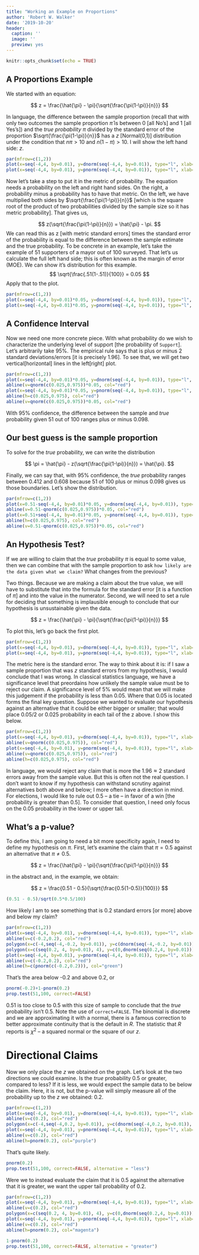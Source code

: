 ---
title: "Working an Example on Proportions"
author: 'Robert W. Walker'
date: '2019-10-20'
header:
  caption: ''
  image: ''
  preview: yes
---


```{r setup, include=FALSE}
knitr::opts_chunk$set(echo = TRUE)
```

## A Proportions Example

We started with an equation:

$$ z = \frac{\hat{\pi} - \pi}{\sqrt{\frac{\pi(1-\pi)}{n}}} $$

In language, the difference between the sample proportion (recall that with only two outcomes the sample proportion $\hat{\pi}$ is between 0 [all No's] and 1 [all Yes's]) and the *true probability* $\pi$ divided by the standard error of the proportion $\sqrt{\frac{\pi(1-\pi)}{n}}$ has a $z$ [Normal(0,1)] distribution under the condition that $n\pi > 10$ and $n(1-\pi) > 10$.  I will show the left hand side: $z$.

```{r}
par(mfrow=c(1,2))
plot(x=seq(-4,4, by=0.01), y=dnorm(seq(-4,4, by=0.01)), type="l", xlab="z", main="Standard Normal Density", ylab="f(z)")
plot(x=seq(-4,4, by=0.01), y=pnorm(seq(-4,4, by=0.01)), type="l", xlab="z", main="Cumulative Standard Normal", ylab="Pr(Z < z)")
```

Now let's take a step to put it in the metric of probability.  The equation needs a probability on the left and right hand sides.  On the right, a probability minus a probability has to have that metric.  On the left, we have multiplied both sides by  $\sqrt{\frac{\pi(1-\pi)}{n}}$  [which is the square root of the product of two probabilities divided by the sample size so it has metric probability].  That gives us,

$$  z(\sqrt{\frac{\pi(1-\pi)}{n}}) = \hat{\pi} - \pi. $$
We can read this as z [with metric standard errors] times the standard error of the probability is equal to the difference between the sample estimate and the true probability.  To be concrete in an example, let's take the example of 51 supporters of a mayor out of 100 surveyed.  That let's us calculate the full left hand side; this is often known as the margin of error (MOE).  We can show it's distribution for this example. $$ \sqrt{\frac{.51(1-.51)}{100}} = 0.05 $$  Apply that to the plot.


```{r MOE}
par(mfrow=c(1,2))
plot(x=seq(-4,4, by=0.01)*0.05, y=dnorm(seq(-4,4, by=0.01)), type="l", xlab="MOE", main="Margin of Error for 51 of 100", ylab="f(MOE)")
plot(x=seq(-4,4, by=0.01)*0.05, y=pnorm(seq(-4,4, by=0.01)), type="l", xlab="MOE", main="Cumulative MOE for 51 of 100", ylab="Pr(=< MOE)")
```

## A Confidence Interval


Now we need one more concrete piece.  With what probability do we wish to characterize the underlying level of support [the probability of `Support`].  Let's arbitrarily take 95%.  The empirical rule says that is plus or minus 2 standard deviations/errors [it is precisely 1.96].  To see that, we will get two vertical[horizontal] lines in the left[right] plot.


```{r MOE3}
par(mfrow=c(1,2))
plot(x=seq(-4,4, by=0.01)*0.05, y=dnorm(seq(-4,4, by=0.01)), type="l", xlab="MOE", main="95% Margin of Error for 51 of 100", ylab="f(MOE)")
abline(v=qnorm(c(0.025,0.975))*0.05, col="red")
plot(x=seq(-4,4, by=0.01)*0.05, y=pnorm(seq(-4,4, by=0.01)), type="l", xlab="MOE", main="95% MOE for 51 of 100", ylab="Pr(=< MOE)")
abline(h=c(0.025,0.975), col="red")
abline(v=qnorm(c(0.025,0.975))*0.05, col="red")
```

With 95% confidence, the difference between the sample and *true* probability given 51 out of 100 ranges plus or minus 0.098.  

## Our best guess is the sample proportion

To solve for the *true* probability, we can write the distribution

$$  \pi = \hat{\pi} - z(\sqrt{\frac{\pi(1-\pi)}{n}}) = \hat{\pi}. $$

Finally, we can say that, with 95% confidence, the *true* probability ranges between 0.412 and 0.608 because 51 of 100 plus or minus 0.098 gives us those boundaries.  Let's show the distribution.

```{r MOE2}
par(mfrow=c(1,2))
plot(x=0.51-seq(-4,4, by=0.01)*0.05, y=dnorm(seq(-4,4, by=0.01)), type="l", xlab=expression(paste(pi)), main="95% CI for 51 of 100", ylab="f(pi)")
abline(v=0.51-qnorm(c(0.025,0.975))*0.05, col="red")
plot(x=0.51+seq(-4,4, by=0.01)*0.05, y=pnorm(seq(-4,4, by=0.01)), type="l", xlab=expression(paste(pi)), main="95% CI for 51 of 100", ylab="Pr(=< pi)")
abline(h=c(0.025,0.975), col="red")
abline(v=0.51-qnorm(c(0.025,0.975))*0.05, col="red")
```

## An Hypothesis Test?

If we are willing to claim that the *true* probability $\pi$ is equal to some value, then we can combine that with the sample proportion to ask `how likely are the data given what we claim?`  What changes from the previous?

Two things.  Because we are making a claim about the true value, we will have to substitute that into the formula for the standard error [it is a function of $\pi$] and into the value in the numerator.  Second, we will need to set a rule for deciding that something is implausible enough to conclude that our hypothesis is unsustainable given the data.

$$ z = \frac{\hat{\pi} - \pi}{\sqrt{\frac{\pi(1-\pi)}{n}}} $$

To plot this, let's go back the first plot.


```{r}
par(mfrow=c(1,2))
plot(x=seq(-4,4, by=0.01), y=dnorm(seq(-4,4, by=0.01)), type="l", xlab="z", main="Standard Normal Density", ylab="f(z)")
plot(x=seq(-4,4, by=0.01), y=pnorm(seq(-4,4, by=0.01)), type="l", xlab="z", main="Cumulative Standard Normal", ylab="Pr(Z < z)")
```

The metric here is the standard error.  The way to think about it is: if I saw a sample proportion that was $z$ standard errors from my hypothesis, I would conclude that I was wrong.  In classical statistics language, we have a significance level that preordains how unlikely the sample value must be to reject our claim.  A significance level of 5% would mean that we will make this judgement if the probability is less than 0.05.  Where that 0.05 is located forms the final key question.  Suppose we wanted to evaluate our hypothesis against an alternative that it could be either bigger or smaller; that would place 0.05/2 or 0.025 probability in each tail of the z above.  I show this below.

```{r}
par(mfrow=c(1,2))
plot(x=seq(-4,4, by=0.01), y=dnorm(seq(-4,4, by=0.01)), type="l", xlab="z", main="Standard Normal Density", ylab="f(z)")
abline(v=qnorm(c(0.025,0.975)), col="red")
plot(x=seq(-4,4, by=0.01), y=pnorm(seq(-4,4, by=0.01)), type="l", xlab="z", main="Cumulative Standard Normal", ylab="Pr(Z < z)")
abline(v=qnorm(c(0.025,0.975)), col="red")
abline(h=c(0.025,0.975), col="red")
```

In language, we would reject any claim that is more the 1.96$\approx 2$ standard errors away from the sample value.  But this is often not the real question.  I don't want to know if my hypothesis can withstand scrutiny against alternatives both above and below; I more often have a direction in mind.  For elections, I would like to rule out 0.5 -- a tie -- in favor of a win [the probability is greater than 0.5].  To consider that question, I need only focus on the 0.05 probability in the lower or upper tail.

## What's a p-value?

To define this, I am going to need a bit more specificity again, I need to define my hypothesis on $\pi$.  First, let's examine the claim that $\pi = 0.5$ against an alternative that $\pi \neq 0.5$.


$$ z = \frac{\hat{\pi} - \pi}{\sqrt{\frac{\pi(1-\pi)}{n}}} $$

in the abstract and, in the example, we obtain:

$$ z = \frac{0.51 - 0.5}{\sqrt{\frac{0.5(1-0.5)}{100}}} $$

```{r}
(0.51 - 0.5)/sqrt(0.5*0.5/100)
```

How likely I am to see something that is 0.2 standard errors [or more] above and below my claim?

```{r}
par(mfrow=c(1,2))
plot(x=seq(-4,4, by=0.01), y=dnorm(seq(-4,4, by=0.01)), type="l", xlab="z", main="Standard Normal Density", ylab="f(z)")
abline(v=c(-0.2,0.2), col="red")
polygon(x=c(-4,seq(-4,-0.2, by=0.01)), y=c(dnorm(seq(-4,-0.2, by=0.01)), 0), col="green")
polygon(x=c(seq(0.2, 4, by=0.01), 4), y=c(0,dnorm(seq(0.2,4, by=0.01))), col="green")
plot(x=seq(-4,4, by=0.01), y=pnorm(seq(-4,4, by=0.01)), type="l", xlab="z", main="Cumulative Standard Normal", ylab="Pr(Z < z)")
abline(v=c(-0.2,0.2), col="red")
abline(h=c(pnorm(c(-0.2,0.2))), col="green")
```

That's the area below -0.2 and above 0.2, or 

```{r}
pnorm(-0.2)+1-pnorm(0.2)
prop.test(51,100, correct=FALSE)
```

0.51 is too close to 0.5 with this size of sample to conclude that the *true* probability isn't 0.5.  Note the use of `correct=FALSE`.  The binomial is discrete and we are approximating it with a normal, there is a famous correction to better approximate continuity that is the default in *R*.  The statistic that *R* reports is $\chi^2$ -- a squared normal or the square of our $z$.

# Directional Claims

Now we only place the $z$ we obtained on the graph.  Let's look at the two directions we could examine.  Is the *true* probability 0.5 or greater, compared to less?  If it is less, we would expect the sample data to be below the claim.  Here, it is not, but the p-value will simply measure all of the probability up to the $z$ we obtained: 0.2.

```{r}
par(mfrow=c(1,2))
plot(x=seq(-4,4, by=0.01), y=dnorm(seq(-4,4, by=0.01)), type="l", xlab="z", main="Standard Normal Density", ylab="f(z)")
abline(v=c(0.2), col="red")
polygon(x=c(-4,seq(-4,0.2, by=0.01)), y=c(dnorm(seq(-4,0.2, by=0.01)), 0), col="purple")
plot(x=seq(-4,4, by=0.01), y=pnorm(seq(-4,4, by=0.01)), type="l", xlab="z", main="Cumulative Standard Normal", ylab="Pr(Z < z)")
abline(v=c(0.2), col="red")
abline(h=pnorm(0.2), col="purple")
```

That's quite likely.

```{r}
pnorm(0.2)
prop.test(51,100, correct=FALSE, alternative = "less")
```

Were we to instead evaluate the claim that it is 0.5 against the alternative that it is greater, we want the upper tail probability of 0.2.

```{r}
par(mfrow=c(1,2))
plot(x=seq(-4,4, by=0.01), y=dnorm(seq(-4,4, by=0.01)), type="l", xlab="z", main="Standard Normal Density", ylab="f(z)")
abline(v=c(0.2), col="red")
polygon(x=c(seq(0.2, 4, by=0.01), 4), y=c(0,dnorm(seq(0.2,4, by=0.01))), col="magenta")
plot(x=seq(-4,4, by=0.01), y=pnorm(seq(-4,4, by=0.01)), type="l", xlab="z", main="Cumulative Standard Normal", ylab="Pr(Z < z)")
abline(v=c(0.2), col="red")
abline(h=pnorm(0.2), col="magenta")
```


```{r}
1-pnorm(0.2)
prop.test(51,100, correct=FALSE, alternative = "greater")
```

